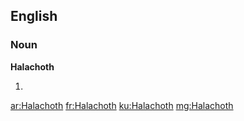 ==English==

===Noun===
'''Halachoth'''

# {{plural of|[[Halacha]]}}

[[ar:Halachoth]]
[[fr:Halachoth]]
[[ku:Halachoth]]
[[mg:Halachoth]]